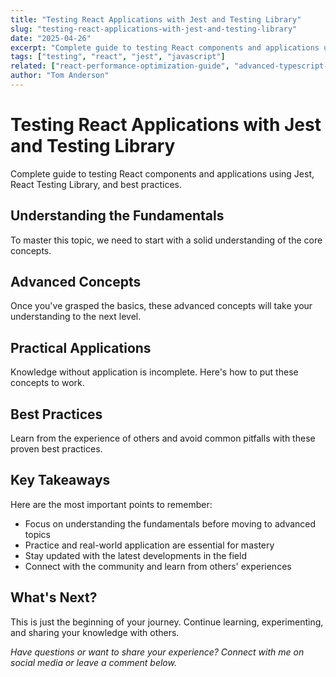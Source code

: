 ```yaml
---
title: "Testing React Applications with Jest and Testing Library"
slug: "testing-react-applications-with-jest-and-testing-library"
date: "2025-04-26"
excerpt: "Complete guide to testing React components and applications using Jest, React Testing Library, and best practices."
tags: ["testing", "react", "jest", "javascript"]
related: ["react-performance-optimization-guide", "advanced-typescript-patterns-for-react", "building-progressive-web-apps-with-nextjs"]
author: "Tom Anderson"
---
```


# Testing React Applications with Jest and Testing Library

Complete guide to testing React components and applications using Jest, React Testing Library, and best practices.

## Understanding the Fundamentals

To master this topic, we need to start with a solid understanding of the core concepts.

## Advanced Concepts

Once you've grasped the basics, these advanced concepts will take your understanding to the next level.

## Practical Applications

Knowledge without application is incomplete. Here's how to put these concepts to work.

## Best Practices

Learn from the experience of others and avoid common pitfalls with these proven best practices.

## Key Takeaways

Here are the most important points to remember:

- Focus on understanding the fundamentals before moving to advanced topics
- Practice and real-world application are essential for mastery
- Stay updated with the latest developments in the field
- Connect with the community and learn from others' experiences

## What's Next?

This is just the beginning of your journey. Continue learning, experimenting, and sharing your knowledge with others.

*Have questions or want to share your experience? Connect with me on social media or leave a comment below.*

